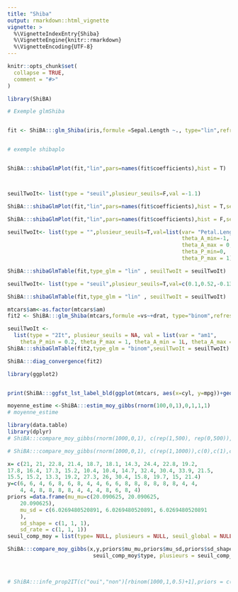 ```yaml
---
title: "Shiba"
output: rmarkdown::html_vignette
vignette: >
  %\VignetteIndexEntry{Shiba}
  %\VignetteEngine{knitr::rmarkdown}
  %\VignetteEncoding{UTF-8}
---
```


```r
knitr::opts_chunk$set(
  collapse = TRUE,
  comment = "#>"
)
```

```r


library(ShiBA)
```


```r
# Exemple glmShiba


fit <- ShiBA:::glm_Shiba(iris,formule =Sepal.Length ~., type="lin",refresh = 0)



```

```r
# exemple shibaplo


ShiBA:::shibaGlmPlot(fit,"lin",pars=names(fit$coefficients),hist = T)




```

```r


seuilTwoIt<- list(type = "seuil",plusieur_seuils=F,val =-1.1)

ShiBA:::shibaGlmPlot(fit,"lin",pars=names(fit$coefficients),hist = T,seuilTwoIt = seuilTwoIt,color_1 = "#0000FF",color_2 = "red", )
```



```r


ShiBA:::shibaGlmPlot(fit,"lin",pars=names(fit$coefficients),hist = F,seuilTwoIt = seuilTwoIt)

```


```r


seuilTwoIt<- list(type = "",plusieur_seuils=T,val=list(var= "Petal.Length",
                                                       theta_A_min=-1,
                                                       theta_A_max = 0,
                                                       theta_P_min=0,
                                                       theta_P_max = 1))

ShiBA:::shibaGlmTable(fit,type_glm = "lin" , seuilTwoIt = seuilTwoIt)
```


```r
seuilTwoIt<- list(type = "seuil",plusieur_seuils=T,val=c(0.1,0.52,-0.13,0.4,0.5))

ShiBA:::shibaGlmTable(fit,type_glm = "lin" , seuilTwoIt = seuilTwoIt)
```


```r
mtcars$am<-as.factor(mtcars$am)
fit2 <- ShiBA:::glm_Shiba(mtcars,formule =vs~+drat, type="binom",refresh = 0)


```


```r
seuilTwoIt <-
  list(type = "2It", plusieur_seuils = NA, val = list(var = "am1", 
    theta_P_min = 0.2, theta_P_max = 1, theta_A_min = 1L, theta_A_max = 4))
ShiBA:::shibaGlmTable(fit2,type_glm = "binom",seuilTwoIt = seuilTwoIt)
```


```r





ShiBA:::diag_convergence(fit2)
```


```r
library(ggplot2)


print(ShiBA:::ggfst_lst_label_bld(ggplot(mtcars, aes(x=cyl, y=mpg))+geom_point()))
```

```r


moyenne_estime <-ShiBA:::estim_moy_gibbs(rnorm(100,0,1),0,1,1,1)
# moyenne_estime
```

```r


library(data.table)
library(dplyr)
# ShiBA:::compare_moy_gibbs(rnorm(1000,0,1), c(rep(1,500), rep(0,500)),c(0,0),c(1,1),c(1,1),c(1,1),type="seuil",plusieurs =F,seuil_global = 0)
```

```r
# ShiBA:::compare_moy_gibbs(rnorm(1000,0,1), c(rep(1,1000)),c(0),c(1),c(1),c(1),type="seuil",plusieurs =F,seuil_global = 0)
```


```r
x= c(21, 21, 22.8, 21.4, 18.7, 18.1, 14.3, 24.4, 22.8, 19.2, 
17.8, 16.4, 17.3, 15.2, 10.4, 10.4, 14.7, 32.4, 30.4, 33.9, 21.5, 
15.5, 15.2, 13.3, 19.2, 27.3, 26, 30.4, 15.8, 19.7, 15, 21.4)
y=c(6, 6, 4, 6, 8, 6, 8, 4, 4, 6, 6, 8, 8, 8, 8, 8, 8, 4, 4, 
    4, 4, 8, 8, 8, 8, 4, 4, 4, 8, 6, 8, 4)
priors =data.frame(mu_mu=c(20.090625, 20.090625, 
    20.090625),
    mu_sd = c(6.0269480520891, 6.0269480520891, 6.0269480520891
    ),
    sd_shape = c(1, 1, 1),
    sd_rate = c(1, 1, 1))
seuil_comp_moy = list(type= NULL, plusieurs = NULL, seuil_global = NULL)


```
```r


ShiBA:::compare_moy_gibbs(x,y,priors$mu_mu,priors$mu_sd,priors$sd_shape,priors$sd_rate,
                           seuil_comp_moy$type, plusieurs = seuil_comp_moy$plusieurs)
      
      
```
```r
# ShiBA:::infe_prop2IT(c("oui","non")[rbinom(1000,1,0.5)+1],priors = c(0.5,0.5))



```


